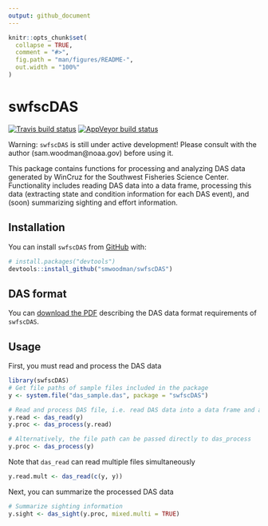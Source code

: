 ```yaml
---
output: github_document
---
```


<!-- README.md is generated from README.Rmd. Please edit that file -->

```r
knitr::opts_chunk$set(
  collapse = TRUE,
  comment = "#>",
  fig.path = "man/figures/README-",
  out.width = "100%"
)
```

# swfscDAS

<!-- badges: start -->
[![Travis build status](https://travis-ci.org/smwoodman/swfscDAS.svg?branch=master)](https://travis-ci.org/smwoodman/swfscDAS)
[![AppVeyor build status](https://ci.appveyor.com/api/projects/status/github/smwoodman/swfscDAS?branch=master&svg=true)](https://ci.appveyor.com/project/smwoodman/swfscDAS)
<!-- badges: end -->

Warning: `swfscDAS` is still under active development! Please consult with the author (sam.woodman@noaa.gov) before using it.

This package contains functions for processing and analyzing DAS data generated by WinCruz for the Southwest Fisheries Science Center. Functionality includes reading DAS data into a data frame, processing this data (extracting state and condition information for each DAS event), and (soon) summarizing sighting and effort information. 

## Installation

You can install `swfscDAS` from [GitHub](https://github.com) with:

``` r
# install.packages("devtools")
devtools::install_github("smwoodman/swfscDAS")
```

## DAS format

You can [download the PDF](https://github.com/smwoodman/swfscDAS/blob/master/inst/DAS_Format.pdf) describing the DAS data format requirements of `swfscDAS`.

## Usage

First, you must read and process the DAS data

```r
library(swfscDAS)
# Get file paths of sample files included in the package
y <- system.file("das_sample.das", package = "swfscDAS")

# Read and process DAS file, i.e. read DAS data into a data frame and add info columns
y.read <- das_read(y)
y.proc <- das_process(y.read)

# Alternatively, the file path can be passed directly to das_process
y.proc <- das_process(y)
```

Note that `das_read` can read multiple files simultaneously

```r
y.read.mult <- das_read(c(y, y))
```

Next, you can summarize the processed DAS data

```r
# Summarize sighting information
y.sight <- das_sight(y.proc, mixed.multi = TRUE)
```
